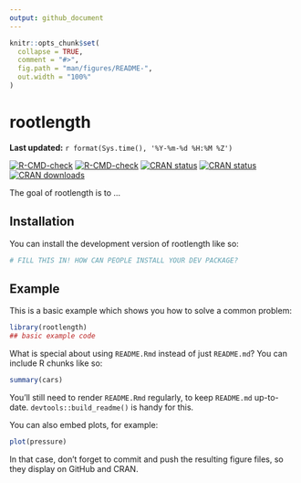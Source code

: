 ```yaml
---
output: github_document
---
```


<!-- README.md is generated from README.Rmd. Please edit that file -->

```r
knitr::opts_chunk$set(
  collapse = TRUE,
  comment = "#>",
  fig.path = "man/figures/README-",
  out.width = "100%"
)
```

# rootlength
**Last updated:** `r format(Sys.time(), '%Y-%m-%d %H:%M %Z')`

<!-- badges: start -->
[![R-CMD-check](https://github.com/icakin/rootlength/actions/workflows/R-CMD-check.yaml/badge.svg)](https://github.com/icakin/rootlength/actions/workflows/R-CMD-check.yaml)
[![R-CMD-check](https://github.com/icakin/rootlength/actions)](https://github.com/icakin/rootlength/actions)
[![CRAN status](https://www.r-pkg.org/badges/version/rootlength)](https://CRAN.R-project.org/package=rootlength)
[![CRAN status](https://CRAN.R-project.org/package=rootlength)](https://www.r-pkg.org/badges/version/rootlength)
[![CRAN downloads](https://CRAN.R-project.org/package=rootlength)](https://cranlogs.r-pkg.org/badges/rootlength)
<!-- badges: end -->

The goal of rootlength is to ...

## Installation

You can install the development version of rootlength like so:

``` r
# FILL THIS IN! HOW CAN PEOPLE INSTALL YOUR DEV PACKAGE?
```

## Example

This is a basic example which shows you how to solve a common problem:

```r
library(rootlength)
## basic example code
```

What is special about using `README.Rmd` instead of just `README.md`? You can include R chunks like so:

```r
summary(cars)
```

You'll still need to render `README.Rmd` regularly, to keep `README.md` up-to-date. `devtools::build_readme()` is handy for this.

You can also embed plots, for example:

```r
plot(pressure)
```

In that case, don't forget to commit and push the resulting figure files, so they display on GitHub and CRAN.
